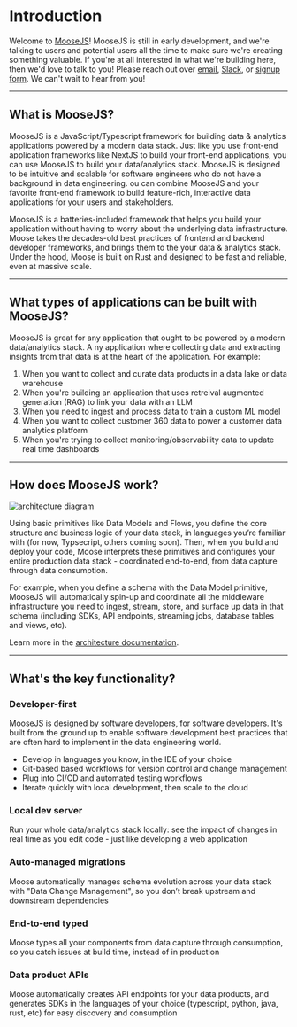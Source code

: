 # Introduction

Welcome to [MooseJS](https://www.moosejs.com/)! MooseJS is still in early development, and we're talking
to users and potential users all the time to make sure we're creating something valuable. If you're at all
interested in what we're building here, then we'd love to talk to you!
Please reach out over [email](mailto:hello@moosejs.dev),
[Slack](https://join.slack.com/t/moose-community/shared_invite/zt-2fjh5n3wz-cnOmM9Xe9DYAgQrNu8xKxg),
or [signup form](https://fiveonefour.typeform.com/signup). We can't wait to hear from you!

---

## What is MooseJS?

MooseJS is a JavaScript/Typescript framework for building data & analytics applications powered by a
modern data stack. Just like you use front-end application frameworks like NextJS to build your front-end
applications, you can use MooseJS to build your data/analytics stack. MooseJS is designed to be intuitive
and scalable for software engineers who do not have a background in data engineering.
ou can combine MooseJS and your favorite front-end framework to build feature-rich,
interactive data applications for your users and stakeholders.

MooseJS is a batteries-included framework that helps you build your application without having to worry
about the underlying data infrastructure. Moose takes the decades-old best practices of frontend and
backend developer frameworks, and brings them to the your data & analytics stack. Under the hood, Moose is
built on Rust and designed to be fast and reliable, even at massive scale.

---

## What types of applications can be built with MooseJS?

MooseJS is great for any application that ought to be powered by a modern data/analytics stack. A
ny application where collecting data and extracting insights from that data is at the heart of the
application. For example:

1. When you want to collect and curate data products in a data lake or data warehouse
2. When you're building an application that uses retreival augmented generation (RAG) to link your data with
   an LLM
3. When you need to ingest and process data to train a custom ML model
4. When you want to collect customer 360 data to power a customer data analytics platform
5. When you're trying to collect monitoring/observability data to update real time dashboards

---

## How does MooseJS work?

![architecture diagram](/img-diagram-full-dark.svg)

Using basic primitives like Data Models and Flows, you define the core structure and business logic
of your data stack, in languages you’re familiar with (for now, Typsecript, others coming soon).
Then, when you build and deploy your code, Moose interprets these primitives and configures your
entire production data stack - coordinated end-to-end, from data capture through data consumption.

For example, when you define a schema with the Data Model primitive, MooseJS will automatically
spin-up and coordinate all the middleware infrastructure you need to ingest, stream, store, and surface up
data in that schema (including SDKs, API endpoints, streaming jobs, database tables and views, etc).

Learn more in the [architecture documentation](https://docs.moosejs.com/getting-started/architecture).

---

## What's the key functionality?

### Developer-first

MooseJS is designed by software developers, for software developers. It's built from the ground up to enable
software development best practices that are often hard to implement in the data engineering world.

- Develop in languages you know, in the IDE of your choice
- Git-based based workflows for version control and change management
- Plug into CI/CD and automated testing workflows
- Iterate quickly with local development, then scale to the cloud

### Local dev server

Run your whole data/analytics stack locally: see the impact of changes in real time as you edit code -
just like developing a web application

### Auto-managed migrations

Moose automatically manages schema evolution across your data stack with "Data Change Management", so you
don’t break upstream and downstream dependencies

### End-to-end typed

Moose types all your components from data capture through consumption, so you catch issues at build time,
instead of in production

### Data product APIs

Moose automatically creates API endpoints for your data products, and generates SDKs in the languages of
your choice (typescript, python, java, rust, etc) for easy discovery and consumption
